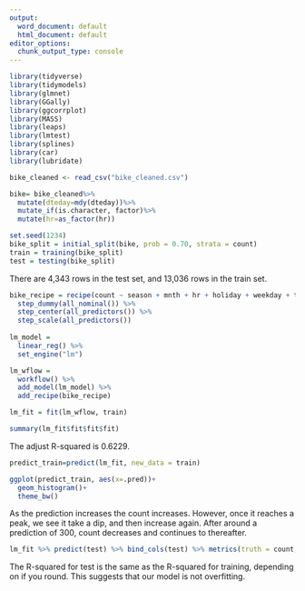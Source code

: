 ```yaml
---
output:
  word_document: default
  html_document: default
editor_options:
  chunk_output_type: console
---
```

```r
library(tidyverse) 
library(tidymodels)
library(glmnet)  
library(GGally) 
library(ggcorrplot) 
library(MASS) 
library(leaps) 
library(lmtest) 
library(splines) 
library(car)
library(lubridate)
```

```r
bike_cleaned <- read_csv("bike_cleaned.csv")

bike= bike_cleaned%>%
  mutate(dteday=mdy(dteday))%>%
  mutate_if(is.character, factor)%>%
  mutate(hr=as_factor(hr))

```


```r
set.seed(1234)
bike_split = initial_split(bike, prob = 0.70, strata = count)
train = training(bike_split)
test = testing(bike_split)
```

There are 4,343 rows in the test set, and 13,036 rows in the train set.

```r
bike_recipe = recipe(count ~ season + mnth + hr + holiday + weekday + temp + weathersit, train)%>%
  step_dummy(all_nominal()) %>%
  step_center(all_predictors()) %>%
  step_scale(all_predictors())
  
lm_model =  
  linear_reg() %>% 
  set_engine("lm")

lm_wflow = 
  workflow() %>% 
  add_model(lm_model) %>% 
  add_recipe(bike_recipe)

lm_fit = fit(lm_wflow, train)
```

```r
summary(lm_fit$fit$fit$fit)
```

The adjust R-squared is 0.6229.

```r
predict_train=predict(lm_fit, new_data = train)

ggplot(predict_train, aes(x=.pred))+
  geom_histogram()+
  theme_bw()
```

As the prediction increases the count increases. However, once it reaches a peak, we see it take a dip, and then increase again. After around a prediction of 300, count decreases and continues to thereafter. 

```r
lm_fit %>% predict(test) %>% bind_cols(test) %>% metrics(truth = count, estimate = .pred)
```

The R-squared for test is the same as the R-squared for training, depending on if you round. This suggests that our model is not overfitting.  
